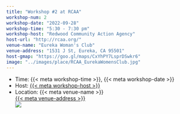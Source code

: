 ```yaml
---
title: "Workshop #2 at RCAA"
workshop-num: 2
workshop-date: "2022-09-28"
workshop-time: "5:30 - 7:30 pm"
workshop-host: "Redwood Community Action Agency"
host-url: "http://rcaa.org/"
venue-name: "Eureka Woman's Club"
venue-address: "1531 J St, Eureka, CA 95501"
host-gmap: "https://goo.gl/maps/CxYhPY7LsprDSwkr6"
image: "../images/place/RCAA_EurekaWomensClub.jpg"
---
```


- Time: {{< meta workshop-time >}}, {{< meta workshop-date >}}
- Host: [{{< meta workshop-host >}}]({{< meta host-url >}})
- Location: {{< meta venue-name >}}\
  [{{< meta venue-address >}}]({{< meta host-gmap >}})\
  ![](`r rmarkdown::metadata$image[1]`)

